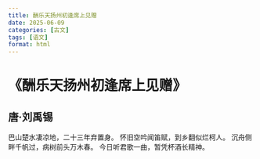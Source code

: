 ```yaml
---
title: 酬乐天扬州初逢席上见赠
date: 2025-06-09
categories: [古文]
tags: [语文]
format: html
---
```

# 《酬乐天扬州初逢席上见赠》
## 唐·刘禹锡
巴山楚水凄凉地，二十三年弃置身。
怀旧空吟闻笛赋，到乡翻似烂柯人。
沉舟侧畔千帆过，病树前头万木春。
今日听君歌一曲，暂凭杯酒长精神。